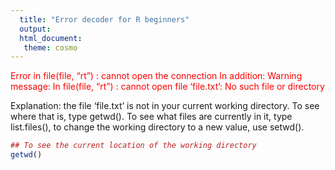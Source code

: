 ```yaml
---
  title: "Error decoder for R beginners"
  output:
  html_document:
   theme: cosmo
---
```

  
<font color="red"> Error in file(file, "rt") : cannot open the connection In addition: Warning message: In file(file, "rt") : cannot open file 'file.txt': No such file or directory</font><p>

Explanation: the file 'file.txt' is not in your current working directory. To see where that is, type getwd(). To see what files are currently in it, type list.files(), to change the working directory to a new value, use setwd().<p>


```r
## To see the current location of the working directory
getwd()
```